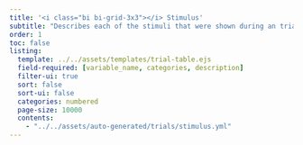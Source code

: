 ```yaml
---
title: '<i class="bi bi-grid-3x3"></i> Stimulus'
subtitle: "Describes each of the stimuli that were shown during an trial."
order: 1
toc: false
listing: 
  template: ../../assets/templates/trial-table.ejs
  field-required: [variable_name, categories, description]
  filter-ui: true
  sort: false
  sort-ui: false
  categories: numbered
  page-size: 10000
  contents:
    - "../../assets/auto-generated/trials/stimulus.yml"
---
```


